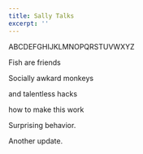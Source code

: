 ```yaml
---
title: Sally Talks
excerpt: ''
---
```


ABCDEFGHIJKLMNOPQRSTUVWXYZ

Fish are friends

Socially awkard monkeys

and talentless hacks

how to make this work

Surprising behavior.

Another update.
